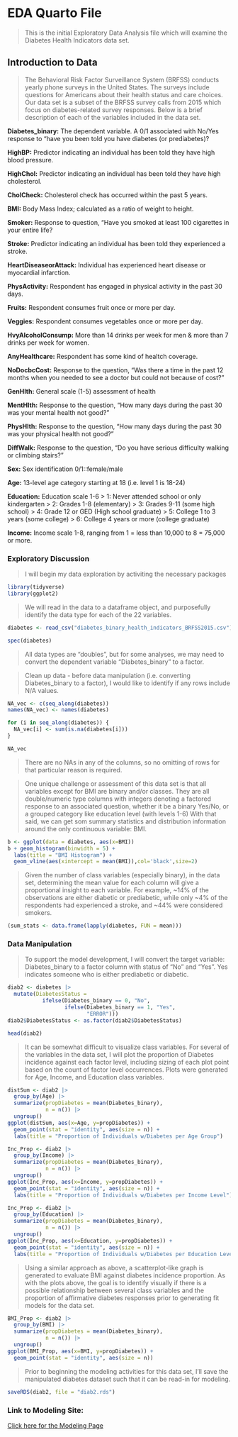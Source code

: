 # EDA Quarto File

> This is the initial Exploratory Data Analysis file which will examine the Diabetes Health Indicators data set.

## Introduction to Data
> The Behavioral Risk Factor Surveillance System (BRFSS) conducts yearly phone surveys in the United States. The surveys include questions for Americans about their health status and care choices. Our data set is a subset of the BRFSS survey calls from 2015 which focus on diabetes-related survey responses. Below is a brief description of each of the variables included in the data set.

**Diabetes_binary:** The dependent variable. A 0/1 associated with No/Yes response to "have you been told you have diabetes (or prediabetes)?

**HighBP:** Predictor indicating an individual has been told they have high blood pressure.

**HighChol:** Predictor indicating an individual has been told they have high cholesterol.

**CholCheck:** Cholesterol check has occurred within the past 5 years.

**BMI:** Body Mass Index; calculated as a ratio of weight to height.

**Smoker:** Response to question, "Have you smoked at least 100 cigarettes in your entire life?

**Stroke:** Predictor indicating an individual has been told they experienced a stroke.

**HeartDiseaseorAttack:** Individual has experienced heart disease or myocardial infarction.

**PhysActivity:** Respondent has engaged in physical activity in the past 30 days.

**Fruits:** Respondent consumes fruit once or more per day.

**Veggies:** Respondent consumes vegetables once or more per day.

**HvyAlcoholConsump:** More than 14 drinks per week for men & more than 7 drinks per week for women.

**AnyHealthcare:** Respondent has some kind of healtch coverage.

**NoDocbcCost:** Response to the question, "Was there a time in the past 12 months when you needed to see a doctor but could not because of cost?"

**GenHlth:** General scale (1-5) assessment of health

**MentHlth:** Response to the question, "How many days during the past 30 was your mental health not good?"

**PhysHlth:** Response to the question, "How many days during the past 30 was your physical health not good?"

**DiffWalk:** Response to the question, "Do you have serious difficulty walking or climbing stairs?"

**Sex:** Sex identification 0/1::female/male

**Age:** 13-level age category starting at 18 (i.e. level 1 is 18-24)

**Education:** Education scale 1-6
> 1: Never attended school or only kindergarten
> 2: Grades 1-8 (elementary)
> 3: Grades 9-11 (some high school)
> 4: Grade 12 or GED (High school graduate)
> 5: College 1 to 3 years (some college)
> 6: College 4 years or more (college graduate)

**Income:** Income scale 1-8, ranging from 1 = less than 10,000 to 8 = 75,000 or more.

### Exploratory Discussion

> I will begin my data exploration by activiting the necessary packages

```r
library(tidyverse)
library(ggplot2)
```

> We will read in the data to a dataframe object, and purposefully identify the data type for each of the 22 variables.

```r
diabetes <- read_csv("diabetes_binary_health_indicators_BRFSS2015.csv")

spec(diabetes)
```

> All data types are "doubles", but for some analyses, we may need to convert the dependent variable "Diabetes_binary" to a factor.

> Clean up data - before data manipulation (i.e. converting Diabetes_binary to a factor), I would like to identify if any rows include N/A values.

```r
NA_vec <- c(seq_along(diabetes))
names(NA_vec) <- names(diabetes)

for (i in seq_along(diabetes)) {
  NA_vec[i] <- sum(is.na(diabetes[i]))
}

NA_vec
```
> There are no NAs in any of the columns, so no omitting of rows for that particular reason is required.

> One unique challenge or assessment of this data set is that all variables except for BMI are binary and/or classes. They are all double/numeric type columns with integers denoting a factored response to an associated question, whether it be a binary Yes/No, or a grouped category like education level (with levels 1-6)
> With that said, we can get som summary statistics and distribution information around the only continuous variable: BMI.

```r
b <- ggplot(data = diabetes, aes(x=BMI))
b + geom_histogram(binwidth = 5) +
  labs(title = "BMI Histogram") +
  geom_vline(aes(xintercept = mean(BMI)),col='black',size=2)
```

> Given the number of class variables (especially binary), in the data set, determining the mean value for each column will give a proportional insight to each variable. For example, ~14% of the observations are either diabetic or prediabetic, while only ~4% of the respondents had experienced a stroke, and ~44% were considered smokers.

```r
(sum_stats <- data.frame(lapply(diabetes, FUN = mean)))
```


### Data Manipulation

> To support the model development, I will convert the target variable: Diabetes_binary to a factor column with status of "No" and "Yes". Yes indicates someone who is either prediabetic or diabetic.

```r
diab2 <- diabetes |>
  mutate(DiabetesStatus = 
           ifelse(Diabetes_binary == 0, "No",
                  ifelse(Diabetes_binary == 1, "Yes",
                         "ERROR")))
diab2$DiabetesStatus <- as.factor(diab2$DiabetesStatus)

head(diab2)
```

> It can be somewhat difficult to visualize class variables. For several of the variables in the data set, I will plot the proportion of Diabetes incidence against each factor level, including sizing of each plot point based on the count of factor level occurrences. Plots were generated for Age, Income, and Education class variables.

```r
distSum <- diab2 |>
  group_by(Age) |>
  summarize(propDiabetes = mean(Diabetes_binary),
            n = n()) |>
  ungroup()
ggplot(distSum, aes(x=Age, y=propDiabetes)) +
  geom_point(stat = "identity", aes(size = n)) +
  labs(title = "Proportion of Individuals w/Diabetes per Age Group")
```

```r
Inc_Prop <- diab2 |>
  group_by(Income) |>
  summarize(propDiabetes = mean(Diabetes_binary),
            n = n()) |>
  ungroup()
ggplot(Inc_Prop, aes(x=Income, y=propDiabetes)) +
  geom_point(stat = "identity", aes(size = n)) +
  labs(title = "Proportion of Individuals w/Diabetes per Income Level")
```

```r
Inc_Prop <- diab2 |>
  group_by(Education) |>
  summarize(propDiabetes = mean(Diabetes_binary),
            n = n()) |>
  ungroup()
ggplot(Inc_Prop, aes(x=Education, y=propDiabetes)) +
  geom_point(stat = "identity", aes(size = n)) +
  labs(title = "Proportion of Individuals w/Diabetes per Education Level")
```

> Using a similar approach as above, a scatterplot-like graph is generated to evaluate BMI against diabetes incidence proportion. As with the plots above, the goal is to identify visually if there is a possible relationship between several class variables and the proportion of affirmative diabetes responses prior to generating fit models for the data set.

```r
BMI_Prop <- diab2 |>
  group_by(BMI) |>
  summarize(propDiabetes = mean(Diabetes_binary),
            n = n()) |>
  ungroup()
ggplot(BMI_Prop, aes(x=BMI, y=propDiabetes)) +
  geom_point(stat = "identity", aes(size = n))
```

> Prior to beginning the modeling activities for this data set, I'll save the manipulated diabetes dataset such that it can be read-in for modeling.

```r
saveRDS(diab2, file = "diab2.rds")
```


### Link to Modeling Site:

[Click here for the Modeling Page](Modeling.html)